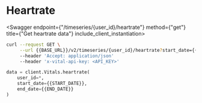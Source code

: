 
# Heartrate

<Swagger endpoint={"/timeseries/{user_id}/heartrate"} method={"get"} title={"Get heartrate data"} include_client_instantiation>

```bash
curl --request GET \
     --url {{BASE_URL}}/v2/timeseries/{user_id}/heartrate?start_date={{START_DATE}}&end_date={{END_DATE}} \
     --header 'Accept: application/json'
     --header 'x-vital-api-key: <API_KEY>'
```

```python
data = client.Vitals.heartrate(
    user_id=*,
    start_date={{START_DATE}},
    end_date={{END_DATE}}
)
```

</Swagger>
